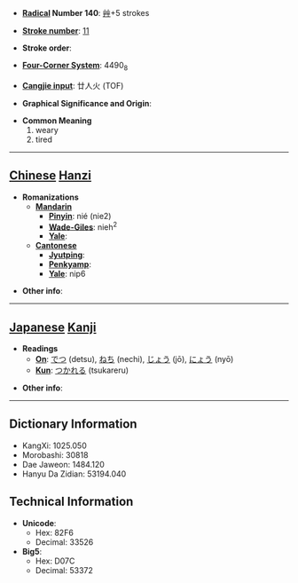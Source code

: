 * '''[[Wiktionary:Chinese radical index| Radical]] Number 140''': [[Wiktionary:Chinese radical index 艸|艸]]+5 strokes

* '''[[Wiktionary:Chinese total strokes index|Stroke number]]''': [[Wiktionary:Chinese total strokes index 11|11]]

* '''Stroke order''': 

* '''[[Wiktionary:Chinese four corner index|Four-Corner System]]''': 4490<sub>8</sub>

* '''[[Wiktionary:Chinese Cangjie index|Cangjie input]]''': 廿人火 (TOF)

* '''Graphical Significance and Origin''': 

* '''Common Meaning'''
*#weary
*# tired


----

== [[Chinese]] [[Hanzi]] ==

* '''Romanizations'''
** '''[[Mandarin]]'''
*** '''[[Pinyin]]''': nié (nie2)
*** '''[[Wade-Giles]]''': nieh<sup>2</sup>
*** '''[[Yale]]''': 
** '''[[Cantonese]]'''
*** '''[[Jyutping]]''':
*** '''[[Penkyamp]]''': 
*** '''[[Yale]]''': nip6

* '''Other info''': 

----

== [[Japanese]] [[Kanji]] ==

* '''Readings'''
** '''[[On]]''': [[でつ]] (detsu), [[ねち]] (nechi), [[じょう]] (jō), [[にょう]] (nyō)
** '''[[Kun]]''': [[つかれる]] (tsukareru)

* '''Other info''':  

----

== Dictionary Information ==

* KangXi: 1025.050
* Morobashi: 30818
* Dae Jaweon: 1484.120
* Hanyu Da Zidian: 53194.040

== Technical Information ==

* '''Unicode''':
** Hex: 82F6
** Decimal: 33526
* '''Big5''':
** Hex: D07C
** Decimal: 53372